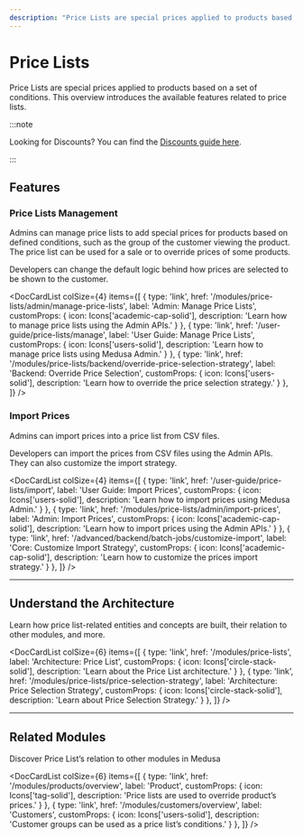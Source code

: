 ```yaml
---
description: "Price Lists are special prices applied to products based on a set of conditions. Learn about the available features and guides."
---
```



# Price Lists

Price Lists are special prices applied to products based on a set of conditions. This overview introduces the available features related to price lists.

:::note

Looking for Discounts? You can find the [Discounts guide here](../discounts/overview.mdx).

:::

## Features

### Price Lists Management

Admins can manage price lists to add special prices for products based on defined conditions, such as the group of the customer viewing the product. The price list can be used for a sale or to override prices of some products.

Developers can change the default logic behind how prices are selected to be shown to the customer.

<DocCardList colSize={4} items={[
  {
    type: 'link',
    href: '/modules/price-lists/admin/manage-price-lists',
    label: 'Admin: Manage Price Lists',
    customProps: {
      icon: Icons['academic-cap-solid'],
      description: 'Learn how to manage price lists using the Admin APIs.'
    }
  },
  {
    type: 'link',
    href: '/user-guide/price-lists/manage',
    label: 'User Guide: Manage Price Lists',
    customProps: {
      icon: Icons['users-solid'],
      description: 'Learn how to manage price lists using Medusa Admin.'
    }
  },
  {
    type: 'link',
    href: '/modules/price-lists/backend/override-price-selection-strategy',
    label: 'Backend: Override Price Selection',
    customProps: {
      icon: Icons['users-solid'],
      description: 'Learn how to override the price selection strategy.'
    }
  },
]} />

### Import Prices

Admins can import prices into a price list from CSV files.

Developers can import the prices from CSV files using the Admin APIs. They can also customize the import strategy.

<DocCardList colSize={4} items={[
  {
    type: 'link',
    href: '/user-guide/price-lists/import',
    label: 'User Guide: Import Prices',
    customProps: {
      icon: Icons['users-solid'],
      description: 'Learn how to import prices using Medusa Admin.'
    }
  },
  {
    type: 'link',
    href: '/modules/price-lists/admin/import-prices',
    label: 'Admin: Import Prices',
    customProps: {
      icon: Icons['academic-cap-solid'],
      description: 'Learn how to import prices using the Admin APIs.'
    }
  },
  {
    type: 'link',
    href: '/advanced/backend/batch-jobs/customize-import',
    label: 'Core: Customize Import Strategy',
    customProps: {
      icon: Icons['academic-cap-solid'],
      description: 'Learn how to customize the prices import strategy.'
    }
  },
]} />

---

## Understand the Architecture

Learn how price list-related entities and concepts are built, their relation to other modules, and more.

<DocCardList colSize={6} items={[
  {
    type: 'link',
    href: '/modules/price-lists',
    label: 'Architecture: Price List',
    customProps: {
      icon: Icons['circle-stack-solid'],
      description: 'Learn about the Price List architecture.'
    }
  },
  {
    type: 'link',
    href: '/modules/price-lists/price-selection-strategy',
    label: 'Architecture: Price Selection Strategy',
    customProps: {
      icon: Icons['circle-stack-solid'],
      description: 'Learn about Price Selection Strategy.'
    }
  },
]} />

---

## Related Modules

Discover Price List’s relation to other modules in Medusa

<DocCardList colSize={6} items={[
  {
    type: 'link',
    href: '/modules/products/overview',
    label: 'Product',
    customProps: {
      icon: Icons['tag-solid'],
      description: 'Price lists are used to override product’s prices.'
    }
  },
  {
    type: 'link',
    href: '/modules/customers/overview',
    label: 'Customers',
    customProps: {
      icon: Icons['users-solid'],
      description: 'Customer groups can be used as a price list’s conditions.'
    }
  },
]} />